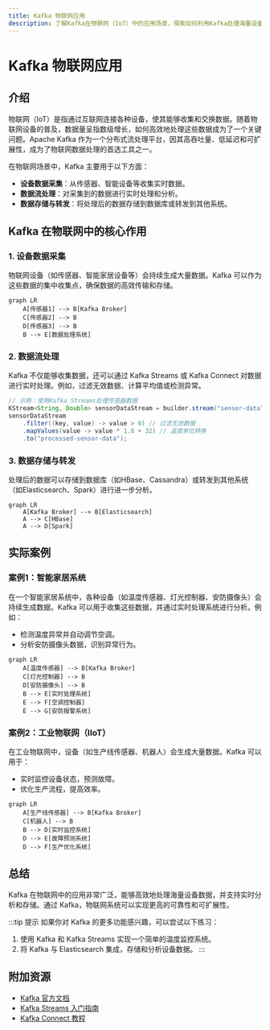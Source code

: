 ```yaml
---
title: Kafka 物联网应用
description: 了解Kafka在物联网（IoT）中的应用场景，探索如何利用Kafka处理海量设备数据，并学习实际案例和代码示例。
---
```


# Kafka 物联网应用

## 介绍

物联网（IoT）是指通过互联网连接各种设备，使其能够收集和交换数据。随着物联网设备的普及，数据量呈指数级增长，如何高效地处理这些数据成为了一个关键问题。Apache Kafka 作为一个分布式流处理平台，因其高吞吐量、低延迟和可扩展性，成为了物联网数据处理的首选工具之一。

在物联网场景中，Kafka 主要用于以下方面：
- **设备数据采集**：从传感器、智能设备等收集实时数据。
- **数据流处理**：对采集到的数据进行实时处理和分析。
- **数据存储与转发**：将处理后的数据存储到数据库或转发到其他系统。

## Kafka 在物联网中的核心作用

### 1. 设备数据采集

物联网设备（如传感器、智能家居设备等）会持续生成大量数据。Kafka 可以作为这些数据的集中收集点，确保数据的高效传输和存储。

```mermaid
graph LR
    A[传感器1] --> B[Kafka Broker]
    C[传感器2] --> B
    D[传感器3] --> B
    B --> E[数据处理系统]
```

### 2. 数据流处理

Kafka 不仅能够收集数据，还可以通过 Kafka Streams 或 Kafka Connect 对数据进行实时处理。例如，过滤无效数据、计算平均值或检测异常。

```java
// 示例：使用Kafka Streams处理传感器数据
KStream<String, Double> sensorDataStream = builder.stream("sensor-data");
sensorDataStream
    .filter((key, value) -> value > 0) // 过滤无效数据
    .mapValues(value -> value * 1.8 + 32) // 温度单位转换
    .to("processed-sensor-data");
```

### 3. 数据存储与转发

处理后的数据可以存储到数据库（如HBase、Cassandra）或转发到其他系统（如Elasticsearch、Spark）进行进一步分析。

```mermaid
graph LR
    A[Kafka Broker] --> B[Elasticsearch]
    A --> C[HBase]
    A --> D[Spark]
```

## 实际案例

### 案例1：智能家居系统

在一个智能家居系统中，各种设备（如温度传感器、灯光控制器、安防摄像头）会持续生成数据。Kafka 可以用于收集这些数据，并通过实时处理系统进行分析。例如：
- 检测温度异常并自动调节空调。
- 分析安防摄像头数据，识别异常行为。

```mermaid
graph LR
    A[温度传感器] --> B[Kafka Broker]
    C[灯光控制器] --> B
    D[安防摄像头] --> B
    B --> E[实时处理系统]
    E --> F[空调控制器]
    E --> G[安防报警系统]
```

### 案例2：工业物联网（IIoT）

在工业物联网中，设备（如生产线传感器、机器人）会生成大量数据。Kafka 可以用于：
- 实时监控设备状态，预测故障。
- 优化生产流程，提高效率。

```mermaid
graph LR
    A[生产线传感器] --> B[Kafka Broker]
    C[机器人] --> B
    B --> D[实时监控系统]
    D --> E[故障预测系统]
    D --> F[生产优化系统]
```

## 总结

Kafka 在物联网中的应用非常广泛，能够高效地处理海量设备数据，并支持实时分析和存储。通过 Kafka，物联网系统可以实现更高的可靠性和可扩展性。

:::tip 提示
如果你对 Kafka 的更多功能感兴趣，可以尝试以下练习：
1. 使用 Kafka 和 Kafka Streams 实现一个简单的温度监控系统。
2. 将 Kafka 与 Elasticsearch 集成，存储和分析设备数据。
:::

## 附加资源

- [Kafka 官方文档](https://kafka.apache.org/documentation/)
- [Kafka Streams 入门指南](https://kafka.apache.org/documentation/streams/)
- [Kafka Connect 教程](https://docs.confluent.io/platform/current/connect/index.html)